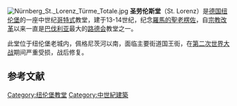 {{otheruses|聖老楞佐教堂}}
[[File:Nürnberg_St._Lorenz_Türme_Totale.jpg|thumb]]
'''圣劳伦斯堂'''（St. Lorenz）是[[德国|德国]][[纽伦堡|纽伦堡]]的一座中世纪[[哥特式|哥特式]]教堂，建于13-14世纪，纪念[[羅馬的聖老楞佐|羅馬的聖老楞佐]]，自[[宗教改革|宗教改革]]以来一直是[[巴伐利亚|巴伐利亚]]最大的[[路德会|路德会]]教堂之一。

此堂位于纽伦堡老城内，佩格尼茨河以南，面临主要街道国王街，在[[第二次世界大战|第二次世界大战]]期间严重受损，战后修复。 

{{coord|49.451|N|11.0780555556|E|source:dewiki_region:DE-BY_type:landmark|format=dms|display=title}}
==参考文献==
{{reflist}}
{{Cite book
  | last = Frankl 
  | first = Paul
  | authorlink = 
  | coauthors = 
  | title = The Gothic: Literary Sources and Interpretations through Eight Centuries
  | publisher = Princeton University Press
  | year = 1960
  | location = Princeton, New Jersey
  | pages = 916
  | url = http://lccn.loc.gov/57005471
  | doi = 
  | id = 
  | isbn = }}
{{Commons|St. Lorenz, Nuremberg}}

[[Category:纽伦堡教堂|Category:纽伦堡教堂]]
[[Category:中世紀建築|Category:中世紀建築]]
